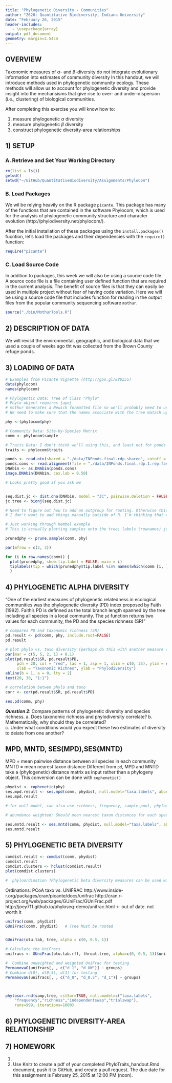 ```yaml
---
title: "Phylogenetic Diversity - Communities"
author: "Z620: Quantitative Biodiversity, Indiana University"
date: "February 26, 2015"
header-includes:
   - \usepackage{array}
output: pdf_document
geometry: margin=2.54cm
---
```


## OVERVIEW
Taxonomic measures of $\alpha$- and $\beta$-diversity do not integrate evolutionary information into estimates of community diversity 
In this handout, we will introduce methods used in phylogenetic community ecology.
These methods will allow us to account for phylogenetic diversity and provide insight into the mechansisms that give rise to over- and under-dispersion (i.e., clustering) of biological communities. 

After completing this exercise you will know how to:

1.  measure phylogenetic $\alpha$ diversity
2.  measure phylogenetic $\beta$ diversity
3.  construct phylogenetic diversity-area relationships

## 1) SETUP
### A. Retrieve and Set Your Working Directory

```r
rm(list = ls())
getwd()
setwd("~/GitHub/QuantitativeBiodiversity/Assignments/PhyloCom")
```

### B. Load Packages 
We wil be relying heavily on the R package `picante`. 
This package has many of the functions that are contained in the software Phylocom, which is used for the analysis of phylogenetic community structure and character evolution (http://phylodiversity.net/phylocom/).

After the initial installation of these packages using the `install.packages()` fucntion, let's load the packages and their dependencies with the `require()` function:

```r
require("picante")
```

### C. Load Source Code
In addition to packages, this week we will also be using a source code file.
A source code file is a file containing user defined function that are required in the current analysis.
The benefit of source files is that they can easily be used in multiple project without fear of having code variation.
Here we will be using a source code file that includes function for reading in the output files from the popular community sequencing software `mothur`.

```r
source("./bin/MothurTools.R")
```

## 2) DESCRIPTION OF DATA
We will revisit the environmental, geographic, and biological data that we used a couple of weeks ago tht was collected from the Brown County refuge ponds. 

## 3) LOADING OF DATA
```r
# Examples from Picante Vignette (http://goo.gl/EYOZ55)
data(phylocom)
names(phylocom)

# Phylogentic Data: Tree of Class "Phylo"
# Phylo object requires {ape}
# mothur Generates a Newick formatted file so we'll probably need to use the `read.tree` function in {ape}
# We need to make sure that the names associate with the tree matach up with the names in the site-by-species matrix in `comm` below. 

phy <-(phylocom$phy)

# Community Data: Site-by-Species Matrix
comm <- phylocom$sample

# Traits Data: I don't think we'll using this, and least not for ponds
traits <- phylocom$traits

ponds <- read.otu(shared = "./data/INPonds.final.rdp.shared", cutoff = "1")
ponds.cons <- read.alignment(file = "./data/INPonds.final.rdp.1.rep.fasta", format = "fasta")  
DNAbin <- as.DNAbin(ponds.cons) 
image.DNAbin(DNAbin, cex.lab = 0.50) 

# Looks pretty good if you ask me


seq.dist.jc <- dist.dna(DNAbin, model = "JC", pairwise.deletion = FALSE)
jc.tree <- bionj(seq.dist.jc)

# Need to figure out how to add an outgroup for rooting. Otherwise this looks pretty good.
# I don't want to add things manually outside of R. I'm thinking that we can just append the sequence to this file. I'll probably align an outgroup to silva first to make things easier though.


```

```r
# Just working through Kembel example
# This is actually plotting samples onto the tree; labels (rownames) just correspond to "mock" samples, which demonstrate different patterns of dispersion; "include only species present in a community data set"

prunedphy <- prune.sample(comm, phy)

par(mfrow = c(2, 3))

for (i in row.names(comm)) {
  plot(prunedphy, show.tip.label = FALSE, main = i) 
  tiplabels(tip = which(prunedphy$tip.label %in% names(which(comm [i, ] > 0))), pch = 19, cex = 2)
  }
```

## 4) PHYLOGENETIC ALPHA DIVERSITY
"One of the earliest measures of phylogenetic relatedness in ecological communities
was the phylogenetic diversity (PD) index proposed by Faith (1992). 
Faith's PD is definned as the total branch length spanned by the tree including all species in a local community. 
The `pd` function returns two values for each community, the PD and the
species richness (SR)"

```r
# compares PD and taxonomic richness (SR)
pd.result <- pd(comm, phy, include.root=FALSE)
pd.result
```


```r
# plot phylo vs. taxo diversity (perhaps do this with another measure of alpha diversity; also maybe revisit rarified richness estiates?)
par(mar = c(5, 5, 2, 1) + 0.1)
plot(pd.result$SR, pd.result$PD, 
     pch = 20, col = "red", las = 1, asp = 1, xlim = c(0, 35), ylim = c(0, 35),
     xlab = "Taxonomic Richnes", ylab = "Phylodiversity") 
abline(b = 1, a = 0, lty = 2)
text(20, 30, "1:1")

# correlation betwen phylo and taxo
corr <- cor(pd.result$SR, pd.result$PD)

ses.pd(comm, phy)
```

***Question 2***: Compare patterns of phylogenetic diversity and species richness. 
a.  Does taxonomic richness and phylodiversity correlate?
b.  Mathematically, why should they be correlated?  
c.  Under what conditions would you expect these two estimates of diversity to deiate from one another?

## MPD, MNTD, SES(MPD),SES(MNTD)
MPD = mean pairwise distance between all species in each community
MNTD = mean nearest taxon distance
Different from `pd`, MPD and MNTD take a (phylogenetic) distance matrix as input rather than a phylogeny object. 
This conversion can be done with `cophenetic()`

```r
phydist <- cophenetic(phy)
ses.mpd.result <- ses.mpd(comm, phydist, null.model="taxa.labels", abundance.weighted = FALSE, runs = 99)
ses.mpd.result

# for null model, can also use richness, frequency, sample.pool, phylogeny.pool, independentswa, and trialswap

# abundance weighted: Should mean nearest taxon distances for each species be weighted by species abundance? (default = FALSE)

ses.mntd.result <- ses.mntd(comm, phydist, null.model="taxa.labels", abundance.weighted = FALSE, runs = 99)
ses.mntd.result
```

## 5) PHYLOGENETIC BETA DIVERSITY 

```r
comdist.result <- comdist(comm, phydist)
comdist.result
comdist.clusters <- hclust(comdist.result)
plot(comdist.clusters)

#  phyloordination ?Phylogenetic beta diversity measures can be used with any method based onvmeasuring among-community distances. For example, they could be used in a cluster analysis or phyloordination to group communities based on their evolutionaryvsimilarity, or they could be compared with spatial or environmental distances separating communities using a Mantel test. The code below calculates MPD betweenvpairs of communities, and uses these phylogenetic distances to cluster communities based on their phylogenetic similarity:
```

Ordinations: PCoA taxo  vs. UNIFRAC
http://www.inside-r.org/packages/cran/picante/docs/unifrac
http://cran.r-project.org/web/packages/GUniFrac/GUniFrac.pdf
http://joey711.github.io/phyloseq-demo/unifrac.html  <- out of date. not worth it

```r

unifrac(comm, phydist)
GUniFrac(comm, phydist)   # Tree Must be rooted


GUniFrac(otu.tab, tree, alpha = c(0, 0.5, 1))

# Calculate the UniFracs
unifracs <- GUniFrac(otu.tab.rff, throat.tree, alpha=c(0, 0.5, 1))$unifracs

#  Combine unweighted and weighted UniFrac for testing
PermanovaG(unifracs[, , c("d_1", "d_UW")] ~ groups)
# Combine d(0), d(0.5), d(1) for testing
PermanovaG(unifracs[, , c("d_0", "d_0.5", "d_1")] ~ groups)



phylosor.rnd(samp,tree, cstSor=TRUE, null.model=c("taxa.labels",
    "frequency","richness","independentswap","trialswap"),
    runs=999, iterations=1000)

```


## 6) PHYLOGENETIC DIVERSITY-AREA RELATIONSHIP



## 7) HOMEWORK

1.  
2.  Use Knitr to create a pdf of your completed PhyloTraits_handout.Rmd document, push it to GitHub, and create a pull request.
The due date for this assignment is February 25, 2015 at 12:00 PM (noon).
